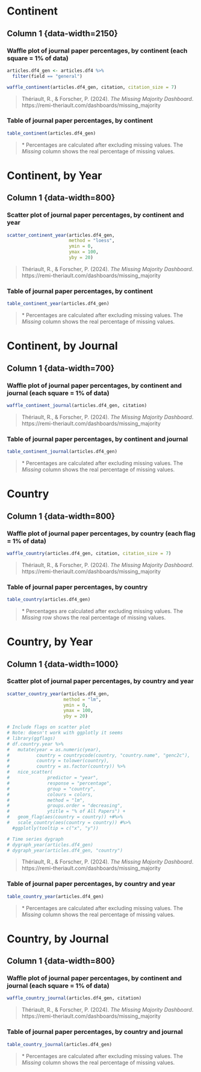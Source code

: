 # Continent {data-navmenu="General"}

## Column 1 {data-width=2150} {.tabset .tabset-fade}

### Waffle plot of journal paper percentages, by continent (each square = 1% of data) {data-height=680}

```r
articles.df4_gen <- articles.df4 %>% 
  filter(field == "general")

waffle_continent(articles.df4_gen, citation, citation_size = 7)

```

> Thériault, R., & Forscher, P. (2024). *The Missing Majority Dashboard*. https://remi-theriault.com/dashboards/missing_majority

### Table of journal paper percentages, by continent

```r
table_continent(articles.df4_gen)

```

> \* Percentages are calculated after excluding missing values. The *Missing* column shows the real percentage of missing values.

# Continent, by Year {data-navmenu="General"}

## Column 1 {data-width=800} {.tabset .tabset-fade}

### Scatter plot of journal paper percentages, by continent and year {data-height=680}

```r
scatter_continent_year(articles.df4_gen, 
                       method = "loess",
                       ymin = 0,
                       ymax = 100,
                       yby = 20)

```

> Thériault, R., & Forscher, P. (2024). *The Missing Majority Dashboard*. https://remi-theriault.com/dashboards/missing_majority

### Table of journal paper percentages, by continent

```r
table_continent_year(articles.df4_gen)

```

> \* Percentages are calculated after excluding missing values. The *Missing* column shows the real percentage of missing values.

# Continent, by Journal {data-navmenu="General"}

## Column 1 {data-width=700} {.tabset .tabset-fade}

### Waffle plot of journal paper percentages, by continent and journal (each square = 1% of data) {data-height=680}

```r
waffle_continent_journal(articles.df4_gen, citation)

```

> Thériault, R., & Forscher, P. (2024). *The Missing Majority Dashboard*. https://remi-theriault.com/dashboards/missing_majority

### Table of journal paper percentages, by continent and journal

```r
table_continent_journal(articles.df4_gen)

```

> \* Percentages are calculated after excluding missing values. The *Missing* column shows the real percentage of missing values.

# Country {data-navmenu="General"}

## Column 1 {data-width=800} {.tabset .tabset-fade}

### Waffle plot of journal paper percentages, by country (each flag = 1% of data) {data-height=680}

```r
waffle_country(articles.df4_gen, citation, citation_size = 7)

```

> Thériault, R., & Forscher, P. (2024). *The Missing Majority Dashboard*. https://remi-theriault.com/dashboards/missing_majority

### Table of journal paper percentages, by country

```r
table_country(articles.df4_gen)

```

> \* Percentages are calculated after excluding missing values. The *Missing* row shows the real percentage of missing values.

# Country, by Year {data-navmenu="General"}

## Column 1 {data-width=1000} {.tabset .tabset-fade}

### Scatter plot of journal paper percentages, by country and year {data-height=680}

```r
scatter_country_year(articles.df4_gen, 
                     method = "lm",
                     ymin = 0,
                     ymax = 100,
                     yby = 20)

# Include flags on scatter plot
# Note: doesn't work with ggplotly it seems
# library(ggflags)
# df.country.year %>%
#   mutate(year = as.numeric(year),
#          country = countrycode(country, "country.name", "genc2c"),
#          country = tolower(country),
#          country = as.factor(country)) %>%
#   nice_scatter(
#              predictor = "year",
#              response = "percentage",
#              group = "country",
#              colours = colors,
#              method = "lm",
#              groups.order = "decreasing",
#              ytitle = "% of All Papers") + 
#   geom_flag(aes(country = country)) +#%>%
#   scale_country(aes(country = country)) #%>%
  #ggplotly(tooltip = c("x", "y"))

# Time series dygraph 
# dygraph_year(articles.df4_gen)
# dygraph_year(articles.df4_gen, "country")

```

> Thériault, R., & Forscher, P. (2024). *The Missing Majority Dashboard*. https://remi-theriault.com/dashboards/missing_majority

### Table of journal paper percentages, by country and year

```r
table_country_year(articles.df4_gen)

```

> \* Percentages are calculated after excluding missing values. The *Missing* column shows the real percentage of missing values.

# Country, by Journal {data-navmenu="General"}

## Column 1 {data-width=800} {.tabset .tabset-fade}

### Waffle plot of journal paper percentages, by continent and journal (each square = 1% of data) {data-height=680}

```r
waffle_country_journal(articles.df4_gen, citation)

```

> Thériault, R., & Forscher, P. (2024). *The Missing Majority Dashboard*. https://remi-theriault.com/dashboards/missing_majority

### Table of journal paper percentages, by country and journal

```r
table_country_journal(articles.df4_gen)

```

> \* Percentages are calculated after excluding missing values. The *Missing* column shows the real percentage of missing values.
